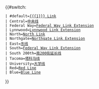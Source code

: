 {{#switch:{{{1}}}
 | #default=[[{{{1}}} Link]]
 | Central=[[西雅图海湾轻铁中央线|中央线]]
 | Federal Way=[[Federal Way Link Extension]]
 | Lynnwood=[[Lynnwood Link Extension]]
 | North=[[North Link]]<!-- deprecated,  use Northgate instead -->
 | Northgate=[[Northgate Link Extension]]
 | East=[[西雅图轻轨东线|东线]]
 | South=[[Federal Way Link Extension]]
 | South 200th=[[西雅图轻轨南200街延长线|南200街延长线]]
 | Tacoma=[[西雅图轻轨塔科马线|塔科马线]]
 | University=[[西雅图轻轨大学延长线|大学线]]
 | Red=[[Red Line (Link Light Rail)|Red Line]]
 | Blue=[[Blue Line (Link Light Rail)|Blue Line]]
}}

<noinclude>[[Category:西雅图轻轨模板|{{PAGENAME}}]]</noinclude>